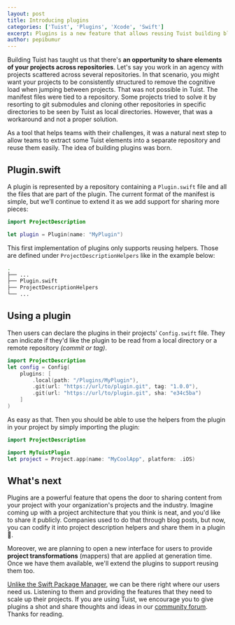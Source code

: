 ```yaml
---
layout: post
title: Introducing plugins
categories: ['Tuist', 'Plugins', 'Xcode', 'Swift']
excerpt: Plugins is a new feature that allows reusing Tuist building blocks across repositories. In this blog post we present the feature and how teams can leverage it to share project description helpers.
author: pepibumur
---
```


Building Tuist has taught us that there's **an opportunity to share elements of your projects across repositories**.
Let's say you work in an agency with projects scattered across several repositories.
In that scenario, 
you might want your projects to be consistently structured to remove the cognitive load when jumping between projects.
That was not possible in Tuist.
The manifest files were tied to a repository.
Some projects tried to solve it by resorting to git submodules and cloning other repositories in specific directories to be seen by Tuist as local directories.
However, that was a workaround and not a proper solution.

As a tool that helps teams with their challenges, it was a natural next step to allow teams to extract some Tuist elements into a separate repository and reuse them easily. The idea of building plugins was born.

## Plugin.swift

A plugin is represented by a repository containing a `Plugin.swift` file and all the files that are part of the plugin. The current format of the manifest is simple, but we’ll continue to extend it as we add support for sharing more pieces:

```swift
import ProjectDescription

let plugin = Plugin(name: "MyPlugin")
```

This first implementation of plugins only supports reusing helpers.
Those are defined under `ProjectDescriptionHelpers` like in the example below:

```bash
.
├── ...
├── Plugin.swift
├── ProjectDescriptionHelpers
└── ...
```

## Using a plugin

Then users can declare the plugins in their projects' `Config.swift` file. They can indicate if they'd like the plugin to be read from a local directory or a remote repository *(commit or tag)*.

```swift
import ProjectDescription
let config = Config(
    plugins: [
        .local(path: "/Plugins/MyPlugin"),
        .git(url: "https://url/to/plugin.git", tag: "1.0.0"),
        .git(url: "https://url/to/plugin.git", sha: "e34c5ba")
    ]
)
```

As easy as that. Then you should be able to use the helpers from the plugin in your project by simply importing the plugin:

```swift
import ProjectDescription

import MyTuistPlugin
let project = Project.app(name: "MyCoolApp", platform: .iOS)
```

## What's next

Plugins are a powerful feature that opens the door to sharing content from your project with your organization's projects and the industry. Imagine coming up with a project architecture that you think is neat, and you'd like to share it publicly. Companies used to do that through blog posts, but now, you can codify it into project description helpers and share them in a plugin 🤯.

Moreover, we are planning to open a new interface for users to provide **project transformations** (mappers) that are applied at generation time. Once we have them available, we'll extend the plugins to support reusing them too.

[Unlike the Swift Package Manager](https://ppinera.es/2021/02/05/tuist-and-spm/), we can be there right where our users need us. Listening to them and providing the features that they need to scale up their projects. If you are using Tuist, we encourage you to give plugins a shot and share thoughts and ideas in our [community forum](https://github.com/tuist/tuist/discussions). Thanks for reading.
